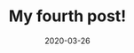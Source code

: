 ---
title: My fourth post! 
slug: my-fourth-post
date: 2020-03-26
featureImage: nothshine.jpg
excerpt: Много писать не стоит 
---